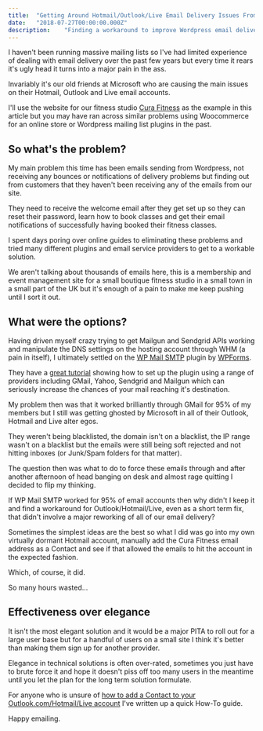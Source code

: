 ```yaml
---
title:  "Getting Around Hotmail/Outlook/Live Email Delivery Issues From WordPress: Gmail Workaround"
date:   "2018-07-27T00:00:00.000Z"
description:    "Finding a workaround to improve Wordpress email delivery to Outlook/Live/Hotmail email addresses using Gmail"
---
```

I haven't been running massive mailing lists so I've had limited experience of dealing with email delivery over the past few years but every time it rears it's ugly head it turns into a major pain in the ass.

Invariably it's our old friends at Microsoft who are causing the main issues on their Hotmail, Outlook and Live email accounts.

I'll use the website for our fitness studio [Cura Fitness](https://curafitness.com) as the example in this article but you may have ran across similar problems using Woocommerce for an online store or Wordpress mailing list plugins in the past.

## So what's the problem?

My main problem this time has been emails sending from Wordpress, not receiving any bounces or notifications of delivery problems but finding out from customers that they haven't been receiving any of the emails from our site.

They need to receive the welcome email after they get set up so they can reset their password, learn how to book classes and get their email notifications of successfully having booked their fitness classes.

I spent days poring over online guides to eliminating these problems and tried many different plugins and email service providers to get to a workable solution.

We aren't talking about thousands of emails here, this is a membership and event management site for a small boutique fitness studio in a small town in a small part of the UK but it's enough of a pain to make me keep pushing until I sort it out.

## What were the options?

Having driven myself crazy trying to get Mailgun and Sendgrid APIs working and manipulate the DNS settings on the hosting account through WHM (a pain in itself), I ultimately settled on the [WP Mail SMTP](https://en-gb.wordpress.org/plugins/wp-mail-smtp/) plugin by [WPForms](https://wpforms.com).

They have a [great tutorial](https://wpforms.com/send-emails-wordpress-using-smtp-step-step/) showing how to set up the plugin using a range of providers including GMail, Yahoo, Sendgrid and Mailgun which can seriously increase the chances of your mail reaching it's destination.

My problem then was that it worked brilliantly through GMail for 95% of my members but I still was getting ghosted by Microsoft in all of their Outlook, Hotmail and Live alter egos.

They weren't being blacklisted, the domain isn't on a blacklist, the IP range wasn't on a blacklist but the emails were still being soft rejected and not hitting inboxes (or Junk/Spam folders for that matter).

The question then was what to do to force these emails through and after another afternoon of head banging on desk and almost rage quitting I decided to flip my thinking.

If WP Mail SMTP worked for 95% of email accounts then why didn't I keep it and find a workaround for Outlook/Hotmail/Live, even as a short term fix, that didn't involve a major reworking of all of our email delivery?

Sometimes the simplest ideas are the best so what I did was go into my own virtually dormant Hotmail account, manually add the Cura Fitness email address as a Contact and see if that allowed the emails to hit the account in the expected fashion.

Which, of course, it did.

So many hours wasted...

## Effectiveness over elegance

It isn't the most elegant solution and it would be a major PITA to roll out for a large user base but for a handful of users on a small site I think it's better than making them sign up for another provider.

Elegance in technical solutions is often over-rated, sometimes you just have to brute force it and hope it doesn't piss off too many users in the meantime until you let the plan for the long term solution formulate.

For anyone who is unsure of [how to add a Contact to your Outlook.com/Hotmail/Live account](https://alanhylands.com/setting-up-a-new-contact-on-outlook-hotmail-live/) I've written up a quick How-To guide.

Happy emailing.